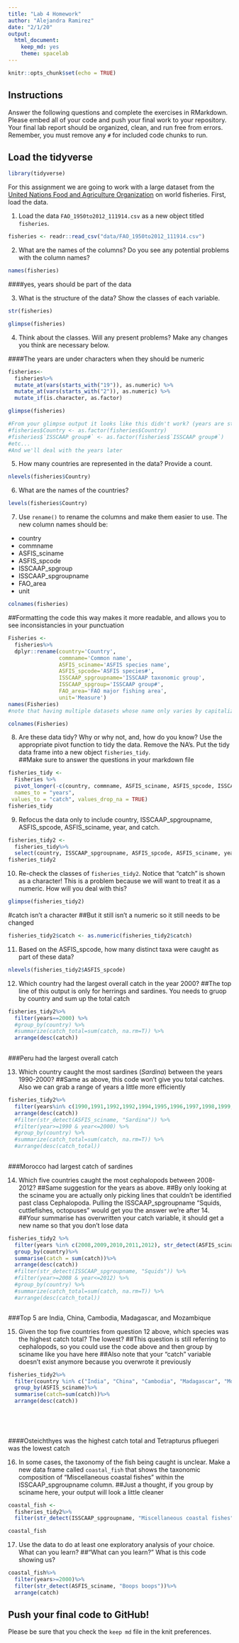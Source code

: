 ```yaml
---
title: "Lab 4 Homework"
author: "Alejandra Ramirez"
date: "2/1/20"
output:
  html_document: 
    keep_md: yes
    theme: spacelab
---
```


```r
knitr::opts_chunk$set(echo = TRUE)
```



## Instructions
Answer the following questions and complete the exercises in RMarkdown. Please embed all of your code and push your final work to your repository. Your final lab report should be organized, clean, and run free from errors. Remember, you must remove any `#` for included code chunks to run.  

## Load the tidyverse
```r
library(tidyverse)
```

For this assignment we are going to work with a large dataset from the [United Nations Food and Agriculture Organization](http://www.fao.org/about/en/) on world fisheries. First, load the data.  

1. Load the data `FAO_1950to2012_111914.csv` as a new object titled `fisheries`.

```r
fisheries <- readr::read_csv("data/FAO_1950to2012_111914.csv")
```



2. What are the names of the columns? Do you see any potential problems with the column names?

```r
names(fisheries)
```
####yes, years should be part of the data

3. What is the structure of the data? Show the classes of each variable.

```r
str(fisheries)
```

```r
glimpse(fisheries)
```



4. Think about the classes. Will any present problems? Make any changes you think are necessary below.

####The years are under characters when they should be numeric
```r
fisheries<-
  fisheries%>%
  mutate_at(vars(starts_with("19")), as.numeric) %>% 
  mutate_at(vars(starts_with("2")), as.numeric) %>% 
  mutate_if(is.character, as.factor)

glimpse(fisheries)

#From your glimpse output it looks like this didn't work? (years are still dbl class) A more direct option would be
#fisheries$Country <- as.factor(fisheries$Country)
#fisheries$`ISSCAAP group#` <- as.factor(fisheries$`ISSCAAP group#`)
#etc...
#And we'll deal with the years later
```

5. How many countries are represented in the data? Provide a count.

```r
nlevels(fisheries$Country)
```




6. What are the names of the countries?

```r
levels(fisheries$Country)
```



7. Use `rename()` to rename the columns and make them easier to use. The new column names should be:  
+ country
+ commname
+ ASFIS_sciname
+ ASFIS_spcode
+ ISSCAAP_spgroup
+ ISSCAAP_spgroupname
+ FAO_area
+ unit


```r
colnames(fisheries)
```


##Formatting the code this way makes it more readable, and allows you to see inconsistancies in your punctuation

```r
Fisheries <-
  fisheries%>%
  dplyr::rename(country='Country', 
                commname='Common name', 
                ASFIS_sciname='ASFIS species name', 
                ASFIS_spcode='ASFIS species#', 
                ISSCAAP_spgroupname='ISSCAAP taxonomic group', 
                ISSCAAP_spgroup='ISSCAAP group#',  
                FAO_area='FAO major fishing area', 
                unit='Measure')
names(Fisheries)
#note that having multiple datasets whose name only varies by capitalization could get confusing
```


```r
colnames(Fisheries)
```

 



8. Are these data tidy? Why or why not, and, how do you know? Use the appropriate pivot function to tidy the data. Remove the NA's. Put the tidy data frame into a new object `fisheries_tidy`.  
##Make sure to answer the questions in your markdown file

```r
fisheries_tidy <-
  Fisheries %>%
  pivot_longer(-c(country, commname, ASFIS_sciname, ASFIS_spcode, ISSCAAP_spgroupname, ISSCAAP_spgroup, FAO_area, unit) ,
  names_to = "years", 
 values_to = "catch", values_drop_na = TRUE)
fisheries_tidy

```


9. Refocus the data only to include country, ISSCAAP_spgroupname, ASFIS_spcode, ASFIS_sciname, year, and catch.


```r
fisheries_tidy2 <-
  fisheries_tidy%>%
  select(country, ISSCAAP_spgroupname, ASFIS_spcode, ASFIS_sciname, years, catch)
fisheries_tidy2
```



10. Re-check the classes of `fisheries_tidy2`. Notice that "catch" is shown as a character! This is a problem because we will want to treat it as a numeric. How will you deal with this?

```r
glimpse(fisheries_tidy2)
```

#catch isn't a character
##But it still isn't a numeric so it still needs to be changed

```r
fisheries_tidy2$catch <- as.numeric(fisheries_tidy2$catch)
```


11. Based on the ASFIS_spcode, how many distinct taxa were caught as part of these data?

```r
nlevels(fisheries_tidy2$ASFIS_spcode)
```



12. Which country had the largest overall catch in the year 2000?
##The top line of this output is only for herrings and sardines. You needs to gruop by country and sum up the total catch
```r
fisheries_tidy2%>%
  filter(years==2000) %>%
  #group_by(country) %>% 
  #summarize(catch_total=sum(catch, na.rm=T)) %>% 
  arrange(desc(catch))
 
```

###Peru had the largest overall catch

13. Which country caught the most sardines (_Sardina_) between the years 1990-2000?
##Same as above, this code won't give you total catches. Also we can grab a range of years a little more efficiently
```r
fisheries_tidy2%>%
  filter(years%in% c(1990,1991,1992,1992,1994,1995,1996,1997,1998,1999,2000), str_detect(ASFIS_sciname,"Sardina"))%>%
  arrange(desc(catch))
  #filter(str_detect(ASFIS_sciname, "Sardina")) %>% 
  #filter(year>=1990 & year<=2000) %>% 
  #group_by(country) %>% 
  #summarize(catch_total=sum(catch, na.rm=T)) %>% 
  #arrange(desc(catch_total))
  
```

###Morocco had largest catch of sardines


14. Which five countries caught the most cephalopods between 2008-2012?
##Same suggestion for the years as above. 
##By only looking at the sciname you are actually only picking lines that couldn't be identified past class Cephalopoda. Pulling the ISSCAAP_spgroupname "Squids, cuttlefishes, octopuses" would get you the answer we're after 14.
##Your summarise has overwritten your catch variable, it should get a new name so that you don't lose data
```r
fisheries_tidy2 %>%
  filter(years %in% c(2008,2009,2010,2011,2012), str_detect(ASFIS_sciname, "Cephalopoda"))%>%
  group_by(country)%>%
  summarise(catch = sum(catch))%>%
  arrange(desc(catch))
  #filter(str_detect(ISSCAAP_spgroupname, "Squids")) %>% 
  #filter(year>=2008 & year<=2012) %>% 
  #group_by(country) %>% 
  #summarize(catch_total=sum(catch, na.rm=T)) %>% 
  #arrange(desc(catch_total))



```

###Top 5 are India, China, Cambodia, Madagascar, and Mozambique


15. Given the top five countries from question 12 above, which species was the highest catch total? The lowest?
##This question is still referring to cephalopods, so you could use the code above and then group by sciname like you have here
##Also note that your "catch" variable doesn't exist anymore because you overwrote it previously
```r
fisheries_tidy2%>%
  filter(country %in% c("India", "China", "Cambodia", "Madagascar", "Mozambique"))%>%
  group_by(ASFIS_sciname)%>%
  summarise(catch=sum(catch))%>%
  arrange(desc(catch))
              
  

           
```

####Osteichthyes was the highest catch total and Tetrapturus pfluegeri was the lowest catch

16. In some cases, the taxonomy of the fish being caught is unclear. Make a new data frame called `coastal_fish` that shows the taxonomic composition of "Miscellaneous coastal fishes" within the ISSCAAP_spgroupname column.
##Just a thought, if you group by sciname here, your output will look a little cleaner
```r
coastal_fish <- 
  fisheries_tidy2%>%
  filter(str_detect(ISSCAAP_spgroupname, "Miscellaneous coastal fishes"))

coastal_fish
```


17. Use the data to do at least one exploratory analysis of your choice. What can you learn?
##"What can you learn?" What is this code showing us?
```r
coastal_fish%>%
  filter(years>=2000)%>%
  filter(str_detect(ASFIS_sciname, "Boops boops"))%>%
  arrange(catch)
```




## Push your final code to GitHub!
Please be sure that you check the `keep md` file in the knit preferences.   






